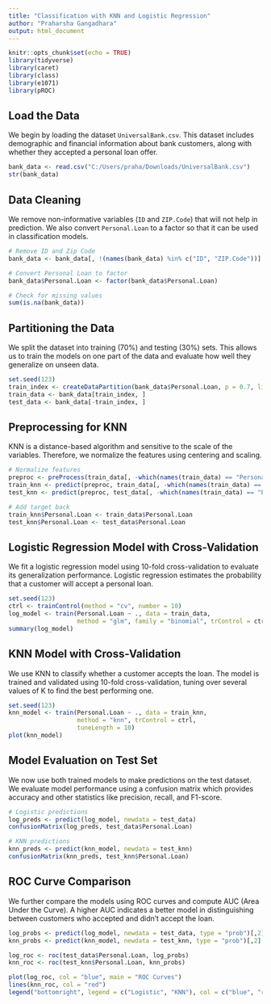 ---
title: "Classification with KNN and Logistic Regression"
author: "Praharsha Gangadhara"
output: html_document
---

```{r setup, include=FALSE}
knitr::opts_chunk$set(echo = TRUE)
library(tidyverse)
library(caret)
library(class)
library(e1071)
library(pROC)
```

## Load the Data

We begin by loading the dataset `UniversalBank.csv`. This dataset includes demographic and financial information about bank customers, along with whether they accepted a personal loan offer.

```{r}
bank_data <- read.csv("C:/Users/praha/Downloads/UniversalBank.csv")
str(bank_data)
```

## Data Cleaning

We remove non-informative variables (`ID` and `ZIP.Code`) that will not help in prediction. We also convert `Personal.Loan` to a factor so that it can be used in classification models.

```{r}
# Remove ID and Zip Code
bank_data <- bank_data[, !(names(bank_data) %in% c("ID", "ZIP.Code"))]

# Convert Personal Loan to factor
bank_data$Personal.Loan <- factor(bank_data$Personal.Loan)

# Check for missing values
sum(is.na(bank_data))
```

## Partitioning the Data

We split the dataset into training (70%) and testing (30%) sets. This allows us to train the models on one part of the data and evaluate how well they generalize on unseen data.

```{r}
set.seed(123)
train_index <- createDataPartition(bank_data$Personal.Loan, p = 0.7, list = FALSE)
train_data <- bank_data[train_index, ]
test_data <- bank_data[-train_index, ]
```

## Preprocessing for KNN

KNN is a distance-based algorithm and sensitive to the scale of the variables. Therefore, we normalize the features using centering and scaling.

```{r}
# Normalize features
preproc <- preProcess(train_data[, -which(names(train_data) == "Personal.Loan")], method = c("center", "scale"))
train_knn <- predict(preproc, train_data[, -which(names(train_data) == "Personal.Loan")])
test_knn <- predict(preproc, test_data[, -which(names(train_data) == "Personal.Loan")])

# Add target back
train_knn$Personal.Loan <- train_data$Personal.Loan
test_knn$Personal.Loan <- test_data$Personal.Loan
```

## Logistic Regression Model with Cross-Validation

We fit a logistic regression model using 10-fold cross-validation to evaluate its generalization performance. Logistic regression estimates the probability that a customer will accept a personal loan.

```{r}
set.seed(123)
ctrl <- trainControl(method = "cv", number = 10)
log_model <- train(Personal.Loan ~ ., data = train_data,
                   method = "glm", family = "binomial", trControl = ctrl)
summary(log_model)
```

## KNN Model with Cross-Validation

We use KNN to classify whether a customer accepts the loan. The model is trained and validated using 10-fold cross-validation, tuning over several values of K to find the best performing one.

```{r}
set.seed(123)
knn_model <- train(Personal.Loan ~ ., data = train_knn,
                   method = "knn", trControl = ctrl,
                   tuneLength = 10)
plot(knn_model)
```

## Model Evaluation on Test Set

We now use both trained models to make predictions on the test dataset. We evaluate model performance using a confusion matrix which provides accuracy and other statistics like precision, recall, and F1-score.

```{r}
# Logistic predictions
log_preds <- predict(log_model, newdata = test_data)
confusionMatrix(log_preds, test_data$Personal.Loan)

# KNN predictions
knn_preds <- predict(knn_model, newdata = test_knn)
confusionMatrix(knn_preds, test_knn$Personal.Loan)
```

## ROC Curve Comparison

We further compare the models using ROC curves and compute AUC (Area Under the Curve). A higher AUC indicates a better model in distinguishing between customers who accepted and didn't accept the loan.

```{r}
log_probs <- predict(log_model, newdata = test_data, type = "prob")[,2]
knn_probs <- predict(knn_model, newdata = test_knn, type = "prob")[,2]

log_roc <- roc(test_data$Personal.Loan, log_probs)
knn_roc <- roc(test_knn$Personal.Loan, knn_probs)

plot(log_roc, col = "blue", main = "ROC Curves")
lines(knn_roc, col = "red")
legend("bottomright", legend = c("Logistic", "KNN"), col = c("blue", "red"), lty = 1)
```
